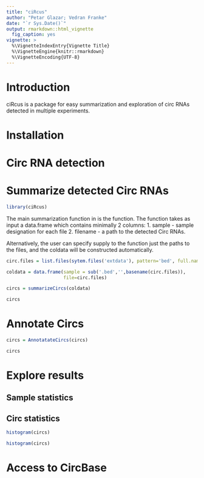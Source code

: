 ```yaml
---
title: "ciRcus"
author: "Petar Glazar; Vedran Franke"
date: "`r Sys.Date()`"
output: rmarkdown::html_vignette
  fig_caption: yes
vignette: >
  %\VignetteIndexEntry{Vignette Title}
  %\VignetteEngine{knitr::rmarkdown}
  %\VignetteEncoding{UTF-8}
---
```


# Introduction

ciRcus is a package for easy summarization and exploration of circ RNAs detected
in multiple experiments.


# Installation

# Circ RNA detection

# Summarize detected Circ RNAs

```r
library(ciRcus)
```

The main summarization function in \code{ciRcus} is the  \code{summarizeCircs} function.
The function takes as input a data.frame which contains minimally 2 columns:
1. sample - sample designation for each file
2. filename - a path to the detected Circ RNAs.

Alternatively, the user can specify supply to the function just the paths
to the files, and the coldata will be constructed automatically.

```r

circ.files = list.files(sytem.files('extdata'), pattern='bed', full.names=TRUE)

coldata = data.frame(sample = sub('.bed','',basename(circ.files)), 
                     file=circ.files)

circs = summarizeCircs(coldata)

circs

```

# Annotate Circs
```r


circs = AnnotatateCircs(circs)

circs

```



# Explore results

## Sample statistics


## Circ statistics
```r
histogram(circs)
```


```r
histogram(circs)
```


# Access to CircBase



